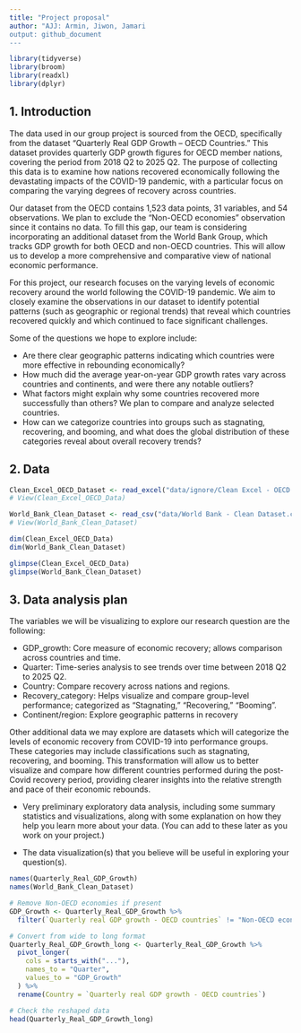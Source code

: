 ```yaml
---
title: "Project proposal"
author: "AJJ: Armin, Jiwon, Jamari
output: github_document
---
```


```r
library(tidyverse)
library(broom)
library(readxl)
library(dplyr)
```

## 1. Introduction

The data used in our group project is sourced from the OECD, specifically from the dataset “Quarterly Real GDP Growth – OECD Countries.” This dataset provides quarterly GDP growth figures for OECD member nations, covering the period from 2018 Q2 to 2025 Q2. The purpose of collecting this data is to examine how nations recovered economically following the devastating impacts of the COVID-19 pandemic, with a particular focus on comparing the varying degrees of recovery across countries. 

Our dataset from the OECD contains 1,523 data points, 31 variables, and 54 observations. We plan to exclude the “Non-OECD economies” observation since it contains no data. To fill this gap, our team is considering incorporating an additional dataset from the World Bank Group, which tracks GDP growth for both OECD and non-OECD countries. This will allow us to develop a more comprehensive and comparative view of national economic performance. 

For this project, our research focuses on the varying levels of economic recovery around the world following the COVID-19 pandemic. We aim to closely examine the observations in our dataset to identify potential patterns (such as geographic or regional trends) that reveal which countries recovered quickly and which continued to face significant challenges. 

Some of the questions we hope to explore include: 

* Are there clear geographic patterns indicating which countries were more effective in rebounding economically? 
* How much did the average year-on-year GDP growth rates vary across countries and continents, and were there any notable outliers?
* What factors might explain why some countries recovered more successfully than others? We plan to compare and analyze selected countries. 
* How can we categorize countries into groups such as stagnating, recovering, and booming, and what does the global distribution of these categories reveal about overall recovery trends?


## 2. Data

```r
Clean_Excel_OECD_Dataset <- read_excel("data/ignore/Clean Excel - OECD Data.xlsx")
# View(Clean_Excel_OECD_Data)

World_Bank_Clean_Dataset <- read_csv("data/World Bank - Clean Dataset.csv")
# View(World_Bank_Clean_Dataset)
```

```r
dim(Clean_Excel_OECD_Data)
dim(World_Bank_Clean_Dataset)
```

```r
glimpse(Clean_Excel_OECD_Data)
glimpse(World_Bank_Clean_Dataset)
```

## 3. Data analysis plan

The variables we will be visualizing to explore our research question are the following:

* GDP_growth: Core measure of economic recovery; allows comparison across countries and time.
* Quarter: Time-series analysis to see trends over time between 2018 Q2 to 2025 Q2.
* Country: Compare recovery across nations and regions.
* Recovery_category: Helps visualize and compare group-level performance; categorized as “Stagnating,” “Recovering,” “Booming”.
* Continent/region: Explore geographic patterns in recovery

Other additional data we may explore are datasets which will categorize the levels of economic recovery from COVID-19 into performance groups. These categories may include classifications such as stagnating, recovering, and booming. This transformation will allow us to better visualize and compare how different countries performed during the post-Covid recovery period, providing clearer insights into the relative strength and pace of their economic rebounds.
 

- Very preliminary exploratory data analysis, including some summary statistics and visualizations, along with some explanation on how they help you learn more about your data. (You can add to these later as you work on your project.)

- The data visualization(s) that you believe will be useful in exploring your question(s).


```r
names(Quarterly_Real_GDP_Growth)
names(World_Bank_Clean_Dataset)

# Remove Non-OECD economies if present
GDP_Growth <- Quarterly_Real_GDP_Growth %>%
  filter(`Quarterly real GDP growth - OECD countries` != "Non-OECD economies")
```
```r
# Convert from wide to long format
Quarterly_Real_GDP_Growth_long <- Quarterly_Real_GDP_Growth %>%
  pivot_longer(
    cols = starts_with("..."),
    names_to = "Quarter",
    values_to = "GDP_Growth"
  ) %>%
  rename(Country = `Quarterly real GDP growth - OECD countries`)

# Check the reshaped data
head(Quarterly_Real_GDP_Growth_long)
```

```r

```

```r

```
